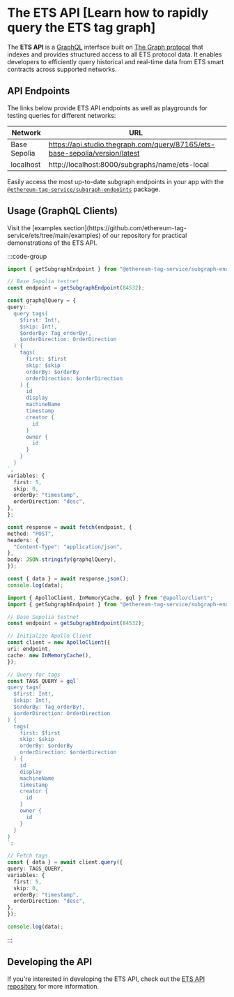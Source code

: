 
# The ETS API [Learn how to rapidly query the ETS tag graph]

The **ETS API** is a [GraphQL](https://graphql.org/) interface built on [The Graph protocol](https://thegraph.com/) that indexes and provides structured access to all ETS protocol data. It enables developers to efficiently query historical and real-time data from ETS smart contracts across supported networks.

## API Endpoints
The links below provide ETS API endpoints as well as playgrounds for testing queries for different networks:

Network | URL
--- | ---
Base Sepolia | https://api.studio.thegraph.com/query/87165/ets-base-sepolia/version/latest
localhost | http://localhost:8000/subgraphs/name/ets-local

<Callout type="tip">Easily access the most up-to-date subgraph endpoints in your app with the [`@ethereum-tag-service/subgraph-endpoints`](/docs/api/subgraph-endpoints/installation) package.</Callout>

## Usage (GraphQL Clients)

<Callout type="tip">
Visit the [examples section](https://github.com/ethereum-tag-service/ets/tree/main/examples) of our repository for practical demonstrations of the ETS API.
</Callout>

:::code-group

  ```typescript [Fetch]
import { getSubgraphEndpoint } from "@ethereum-tag-service/subgraph-endpoints";

// Base Sepolia testnet
const endpoint = getSubgraphEndpoint(84532);

const graphqlQuery = {
  query: `
    query tags(
      $first: Int!,
      $skip: Int!,
      $orderBy: Tag_orderBy!,
      $orderDirection: OrderDirection
    ) {
      tags(
        first: $first
        skip: $skip
        orderBy: $orderBy
        orderDirection: $orderDirection
      ) {
        id
        display
        machineName
        timestamp
        creator {
          id
        }
        owner {
          id
        }
      }
    }
  `,
  variables: {
    first: 5,
    skip: 0,
    orderBy: "timestamp",
    orderDirection: "desc",
  },
};

const response = await fetch(endpoint, {
  method: "POST",
  headers: {
    "Content-Type": "application/json",
  },
  body: JSON.stringify(graphqlQuery),
});

const { data } = await response.json();
console.log(data);

  ```

  ```typescript [Apollo Client]
import { ApolloClient, InMemoryCache, gql } from "@apollo/client";
import { getSubgraphEndpoint } from "@ethereum-tag-service/subgraph-endpoints";

// Base Sepolia testnet
const endpoint = getSubgraphEndpoint(84532);

// Initialize Apollo Client
const client = new ApolloClient({
  uri: endpoint,
  cache: new InMemoryCache(),
});

// Query for tags
const TAGS_QUERY = gql`
  query tags(
    $first: Int!,
    $skip: Int!,
    $orderBy: Tag_orderBy!,
    $orderDirection: OrderDirection
  ) {
    tags(
      first: $first
      skip: $skip
      orderBy: $orderBy
      orderDirection: $orderDirection
    ) {
      id
      display
      machineName
      timestamp
      creator {
        id
      }
      owner {
        id
      }
    }
  }
`;

// Fetch tags
const { data } = await client.query({
  query: TAGS_QUERY,
  variables: {
    first: 5,
    skip: 0,
    orderBy: "timestamp",
    orderDirection: "desc",
  },
});

console.log(data);
  ```

  :::

## Developing the API
If you're interested in developing the ETS API, check out the [ETS API repository](https://github.com/ethereum-tag-service/api) for more information.

